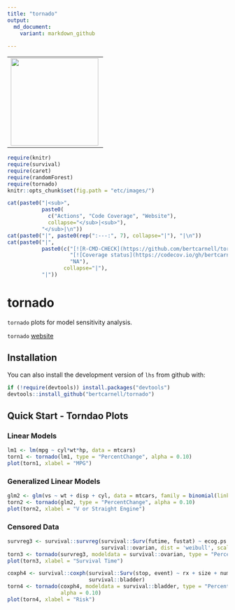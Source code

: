 ```yaml
---
title: "tornado"
output: 
  md_document:
    variant: markdown_github
  
---
```


<div>
  <table>
    <tr>
      <td>
        <img align="left" width="200" height="200" src="logo.png"/>
      </td>
    </tr>
  </table>
</div>

```r
require(knitr)
require(survival)
require(caret)
require(randomForest)
require(tornado)
knitr::opts_chunk$set(fig.path = "etc/images/")
```

```r
cat(paste0("|<sub>", 
           paste0(
             c("Actions", "Code Coverage", "Website"), 
             collapse="</sub>|<sub>"), 
           "</sub>|\n"))
cat(paste0("|", paste0(rep(":---:", 7), collapse="|"), "|\n"))
cat(paste0("|", 
           paste0(c("[![R-CMD-CHECK](https://github.com/bertcarnell/tornado/actions/workflows/r-cmd-check.yml/badge.svg)](https://github.com/bertcarnell/tornado/actions/workflows/r-cmd-check.yml)",
                    "[![Coverage status](https://codecov.io/gh/bertcarnell/tornado/branch/master/graph/badge.svg)](https://codecov.io/github/bertcarnell/tornado?branch=master)",
                    "NA"),
                  collapse="|"), 
           "|"))
```

# tornado

`tornado` plots for model sensitivity analysis.

`tornado` [website](https://bertcarnell.github.io/tornado/)

## Installation

You can also install the development version of `lhs` from github with:

```r
if (!require(devtools)) install.packages("devtools")
devtools::install_github("bertcarnell/tornado")
```

## Quick Start - Torndao Plots

### Linear Models

```r
lm1 <- lm(mpg ~ cyl*wt*hp, data = mtcars)
torn1 <- tornado(lm1, type = "PercentChange", alpha = 0.10)
plot(torn1, xlabel = "MPG")
```

### Generalized Linear Models

```r
glm2 <- glm(vs ~ wt + disp + cyl, data = mtcars, family = binomial(link = "logit"))
torn2 <- tornado(glm2, type = "PercentChange", alpha = 0.10)
plot(torn2, xlabel = "V or Straight Engine")
```

### Censored Data

```r
survreg3 <- survival::survreg(survival::Surv(futime, fustat) ~ ecog.ps + rx + age + resid.ds, 
                              survival::ovarian, dist = 'weibull', scale = 1)
torn3 <- tornado(survreg3, modeldata = survival::ovarian, type = "PercentChange", alpha = 0.10)
plot(torn3, xlabel = "Survival Time")

coxph4 <- survival::coxph(survival::Surv(stop, event) ~ rx + size + number,
                          survival::bladder)
torn4 <- tornado(coxph4, modeldata = survival::bladder, type = "PercentChange",
                 alpha = 0.10)
plot(torn4, xlabel = "Risk")
```


